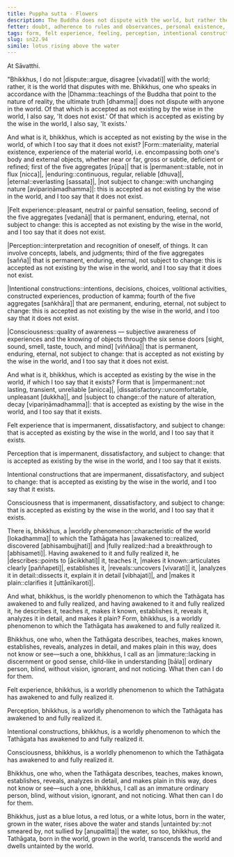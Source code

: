 ```yaml
---
title: Puppha sutta - Flowers
description: The Buddha does not dispute with the world, but rather the world disputes with him. He agrees with what the wise in the world accept as existing and not existing, and then explains the characteristics of the five aggregates in regards to what exists and what does not exist.
fetter: doubt, adherence to rules and observances, personal existence, conceit, ignorance
tags: form, felt experience, feeling, perception, intentional constructions, consciousness, dispute, wise, impermanent, permanent, enduring, eternal, dissatisfactory, subject to change, tainted, untainted, immature, ignorance, sn, sn22-34, sn22
slug: sn22.94
simile: lotus rising above the water
---
```


At Sāvatthi.

"Bhikkhus, I do not |dispute::argue, disagree [vivadati]| with the world; rather, it is the world that disputes with me. Bhikkhus, one who speaks in accordance with the |Dhamma::teachings of the Buddha that point to the nature of reality, the ultimate truth [dhamma]| does not dispute with anyone in the world. Of that which is accepted as not existing by the wise in the world, I also say, 'It does not exist.' Of that which is accepted as existing by the wise in the world, I also say, 'It exists.'

And what is it, bhikkhus, which is accepted as not existing by the wise in the world, of which I too say that it does not exist? |Form::materiality, material existence, experience of the material world, i.e. encompassing both one's body and external objects, whether near or far, gross or subtle, deficient or refined; first of the five aggregates [rūpa]| that is |permanent::stable, not in flux [nicca]|, |enduring::continuous, regular, reliable [dhuva]|, |eternal::everlasting [sassata]|, |not subject to change::with unchanging nature [avipariṇāmadhamma]|: this is accepted as not existing by the wise in the world, and I too say that it does not exist.

|Felt experience::pleasant, neutral or painful sensation, feeling, second of the five aggregates [vedanā]| that is permanent, enduring, eternal, not subject to change: this is accepted as not existing by the wise in the world, and I too say that it does not exist.

|Perception::interpretation and recognition of oneself, of things. It can involve concepts, labels, and judgments; third of the five aggregates [sañña]| that is permanent, enduring, eternal, not subject to change: this is accepted as not existing by the wise in the world, and I too say that it does not exist.

|Intentional constructions::intentions, decisions, choices, volitional activities, constructed experiences, production of kamma; fourth of the five aggregates [saṅkhāra]| that are permanent, enduring, eternal, not subject to change: this is accepted as not existing by the wise in the world, and I too say that it does not exist.

|Consciousness::quality of awareness — subjective awareness of experiences and the knowing of objects through the six sense doors [sight, sound, smell, taste, touch, and mind] [viññāṇa]| that is permanent, enduring, eternal, not subject to change: that is accepted as not existing by the wise in the world, and I too say that it does not exist.

And what is it, bhikkhus, which is accepted as existing by the wise in the world, if which I too say  that it exists? Form that is |impermanent::not lasting, transient, unreliable [anicca]|, |dissatisfactory::uncomfortable, unpleasant [dukkha]|, and |subject to change::of the nature of alteration, decay [vipariṇāmadhamma]|: that is accepted as existing by the wise in the world, and I too say that it exists.

Felt experience that is impermanent, dissatisfactory, and subject to change: that is accepted as existing by the wise in the world, and I too say that it exists.

Perception that is impermanent, dissatisfactory, and subject to change: that is accepted as existing by the wise in the world, and I too say that it exists.

Intentional constructions that are impermanent, dissatisfactory, and subject to change: that is accepted as existing by the wise in the world, and I too say that it exists.

Consciousness that is impermanent, dissatisfactory, and subject to change: that is accepted as existing by the wise in the world, and I too say that it exists.

There is, bhikkhus, a |worldly phenomenon::characteristic of the world [lokadhamma]| to which the Tathāgata has |awakened to::realized, discovered [abhisambujjhati]| and |fully realized::had a breakthrough to [abhisameti]|. Having awakened to it and fully realized it, he |describes::points to [ācikkhati]| it, teaches it, |makes it known::articulates clearly [paññapeti]|, establishes it, |reveals::uncovers [vivarati]| it, |analyzes it in detail::dissects it, explain it in detail [vibhajati]|, and |makes it plain::clarifies it [uttānīkaroti]|.

And what, bhikkhus, is the worldly phenomenon to which the Tathāgata has awakened to and fully realized, and having awakened to it and fully realized it, he describes it, teaches it, makes it known, establishes it, reveals it, analyzes it in detail, and makes it plain? Form, bhikkhus, is a worldly phenomenon to which the Tathāgata has awakened to and fully realized it.

Bhikkhus, one who, when the Tathāgata describes, teaches, makes known, establishes, reveals, analyzes in detail, and makes plain in this way, does not know or see—such a one, bhikkhus, I call as an |immature::lacking in discernment or good sense, child-like in understanding [bāla]| ordinary person, blind, without vision, ignorant, and not noticing. What then can I do for them.

Felt experience, bhikkhus, is a worldly phenomenon to which the Tathāgata has awakened to and fully realized it.

Perception, bhikkhus, is a worldly phenomenon to which the Tathāgata has awakened to and fully realized it.

Intentional constructions, bhikkhus, is a worldly phenomenon to which the Tathāgata has awakened to and fully realized it.

Consciousness, bhikkhus, is a worldly phenomenon to which the Tathāgata has awakened to and fully realized it.

Bhikkhus, one who, when the Tathāgata describes, teaches, makes known, establishes, reveals, analyzes in detail, and makes plain in this way, does not know or see—such a one, bhikkhus, I call as an immature ordinary person, blind, without vision, ignorant, and not noticing. What then can I do for them.

Bhikkhus, just as a blue lotus, a red lotus, or a white lotus, born in the water, grown in the water, rises above the water and stands |untainted by::not smeared by, not sullied by [anupalitta]| the water, so too, bhikkhus, the Tathāgata, born in the world, grown in the world, transcends the world and dwells untainted by the world.